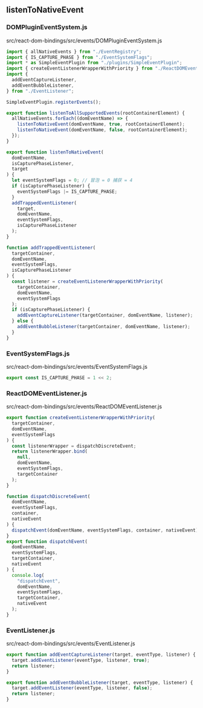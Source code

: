 ## listenToNativeEvent

### DOMPluginEventSystem.js

src/react-dom-bindings/src/events/DOMPluginEventSystem.js

```js showLineNumbers {2, 4-8,19-52}
import { allNativeEvents } from "./EventRegistry";
import { IS_CAPTURE_PHASE } from "./EventSystemFlags";
import * as SimpleEventPlugin from "./plugins/SimpleEventPlugin";
import { createEventListenerWrapperWithPriority } from "./ReactDOMEventListener";
import {
  addEventCaptureListener,
  addEventBubbleListener,
} from "./EventListener";

SimpleEventPlugin.registerEvents();

export function listenToAllSupportedEvents(rootContainerElement) {
  allNativeEvents.forEach((domEventName) => {
    listenToNativeEvent(domEventName, true, rootContainerElement);
    listenToNativeEvent(domEventName, false, rootContainerElement);
  });
}

export function listenToNativeEvent(
  domEventName,
  isCapturePhaseListener,
  target
) {
  let eventSystemFlags = 0; // 冒泡 = 0 捕获 = 4
  if (isCapturePhaseListener) {
    eventSystemFlags |= IS_CAPTURE_PHASE;
  }
  addTrappedEventListener(
    target,
    domEventName,
    eventSystemFlags,
    isCapturePhaseListener
  );
}

function addTrappedEventListener(
  targetContainer,
  domEventName,
  eventSystemFlags,
  isCapturePhaseListener
) {
  const listener = createEventListenerWrapperWithPriority(
    targetContainer,
    domEventName,
    eventSystemFlags
  );
  if (isCapturePhaseListener) {
    addEventCaptureListener(targetContainer, domEventName, listener);
  } else {
    addEventBubbleListener(targetContainer, domEventName, listener);
  }
}
```

### EventSystemFlags.js

src/react-dom-bindings/src/events/EventSystemFlags.js

```js
export const IS_CAPTURE_PHASE = 1 << 2;
```

### ReactDOMEventListener.js

src/react-dom-bindings/src/events/ReactDOMEventListener.js

```js
export function createEventListenerWrapperWithPriority(
  targetContainer,
  domEventName,
  eventSystemFlags
) {
  const listenerWrapper = dispatchDiscreteEvent;
  return listenerWrapper.bind(
    null,
    domEventName,
    eventSystemFlags,
    targetContainer
  );
}

function dispatchDiscreteEvent(
  domEventName,
  eventSystemFlags,
  container,
  nativeEvent
) {
  dispatchEvent(domEventName, eventSystemFlags, container, nativeEvent);
}
export function dispatchEvent(
  domEventName,
  eventSystemFlags,
  targetContainer,
  nativeEvent
) {
  console.log(
    "dispatchEvent",
    domEventName,
    eventSystemFlags,
    targetContainer,
    nativeEvent
  );
}
```

### EventListener.js

src/react-dom-bindings/src/events/EventListener.js

```js
export function addEventCaptureListener(target, eventType, listener) {
  target.addEventListener(eventType, listener, true);
  return listener;
}

export function addEventBubbleListener(target, eventType, listener) {
  target.addEventListener(eventType, listener, false);
  return listener;
}
```
